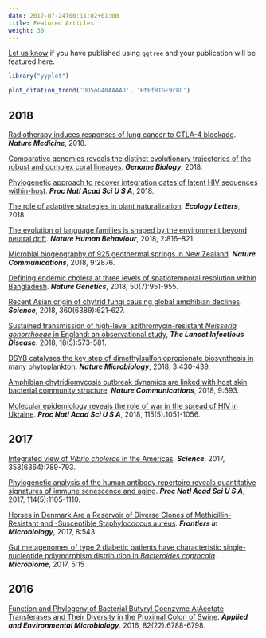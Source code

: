 ```yaml
---
date: 2017-07-24T00:11:02+01:00
title: Featured Articles
weight: 30
---
```



<link rel="stylesheet" href="https://guangchuangyu.github.io/css/font-awesome.min.css">


[Let us know](https://github.com/GuangchuangYu/featured_img) if you have published using `ggtree` and your publication will be featured here.


```r
library("yyplot")

plot_citation_trend('DO5oG40AAAAJ', 'HtEfBTGE9r8C')
```


## <i class="fa fa-calendar"></i> 2018

[Radiotherapy induces responses of lung cancer to CTLA-4 blockade](https://www.nature.com/articles/s41591-018-0232-2).
**_Nature Medicine_**, 2018.

[Comparative genomics reveals the distinct evolutionary trajectories of the robust and complex coral lineages](https://doi.org/10.1186/s13059-018-1552-8).
**_Genome Biology_**, 2018.


[Phylogenetic approach to recover integration dates of latent HIV sequences within-host](https://doi.org/10.1073/pnas.1802028115).
**_Proc Natl Acad Sci U S A_**, 2018.

[The role of adaptive strategies in plant naturalization](https://doi.org/10.1111/ele.13104).
**_Ecology Letters_**, 2018.

[The evolution of language families is shaped by the environment beyond neutral drift](https://www.nature.com/articles/s41562-018-0457-6).
**_Nature Human Behaviour_**, 2018, 2:816–821.

[Microbial biogeography of 925 geothermal springs in New Zealand](https://www.nature.com/articles/s41467-018-05020-y).
**_Nature Communications_**, 2018, 9:2876.

[Defining endemic cholera at three levels of spatiotemporal resolution within Bangladesh](https://www.nature.com/articles/s41588-018-0150-8).
**_Nature Genetics_**, 2018, 50(7):951-955.

[Recent Asian origin of chytrid fungi causing global amphibian declines](http://science.sciencemag.org/content/360/6389/621.full).
**_Science_**, 2018, 360(6389):621-627.

[Sustained transmission of high-level azithromycin-resistant *Neisseria gonorrhoeae* in England: an observational study](https://www.sciencedirect.com/science/article/pii/S1473309918301221), **_The Lancet Infectious Disease_**. 2018, 18(5):573-581.


[DSYB catalyses the key step of dimethylsulfoniopropionate biosynthesis in many phytoplankton](https://www.nature.com/articles/s41564-018-0119-5).
**_Nature Microbiology_**, 2018, 3:430-439.

[Amphibian chytridiomycosis outbreak dynamics are linked with host skin bacterial community structure](https://www.nature.com/articles/s41467-018-02967-w).
**_Nature Communications_**, 2018, 9:693.

[Molecular epidemiology reveals the role of war in the spread of HIV in Ukraine](http://dx.doi.org/10.1073/pnas.1701447115).
**_Proc Natl Acad Sci U S A_**, 2018, 115(5):1051-1056.

## <i class="fa fa-calendar"></i> 2017

[Integrated view of *Vibrio cholerae* in the Americas](http://science.sciencemag.org/content/358/6364/789.full).
**_Science_**, 2017, 358(6364):789-793.


[Phylogenetic analysis of the human antibody repertoire reveals quantitative signatures of immune senescence and aging](http://dx.doi.org/10.1073/pnas.1617959114).
**_Proc Natl Acad Sci U S A_**, 2017, 114(5):1105-1110.


[Horses in Denmark Are a Reservoir of Diverse Clones of Methicillin-Resistant and -Susceptible Staphylococcus aureus](https://www.ncbi.nlm.nih.gov/pmc/articles/PMC5376617/).
***Frontiers in Microbiology***, 2017, 8:543


[Gut metagenomes of type 2 diabetic patients have characteristic single-nucleotide polymorphism distribution in *Bacteroides coprocola*](https://microbiomejournal.biomedcentral.com/articles/10.1186/s40168-017-0232-3). ***Microbiome***, 2017, 5:15


## <i class="fa fa-calendar"></i> 2016

[Function and Phylogeny of Bacterial Butyryl Coenzyme A:Acetate Transferases and Their Diversity in the Proximal Colon of Swine](http://aem.asm.org/content/82/22/6788.short).
***Applied and Environmental Microbiology***. 2016, 82(22):6788-6798.


